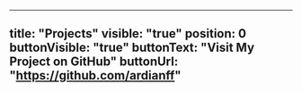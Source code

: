 ---
title: "Projects"
visible: "true"
position: 0
buttonVisible: "true"
buttonText: "Visit My Project on GitHub"
buttonUrl: "https://github.com/ardianff"
----